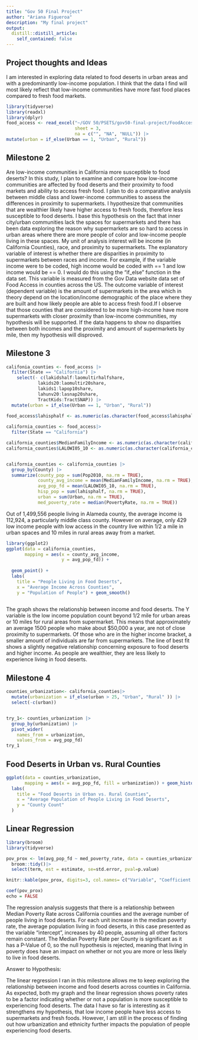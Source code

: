 ```yaml
---
title: "Gov 50 Final Project"
author: "Ariana Figueroa"
description: "My final project"
output:
  distill::distill_article:
    self_contained: false
---
```



## Project thoughts and Ideas

I am interested in exploring data related to food deserts in urban areas and with a predominantly low-income population. I think that the data I find will most likely reflect that low-income communities have more fast food places compared to fresh food markets.

```r
library(tidyverse)
library(readxl)
library(dplyr)
food_access <- read_excel("~/GOV 50/PSETS/gov50-final-project/FoodAccessResearchAtlasData2019.xlsx", 
                          sheet = 3, 
                          na = c("", "NA", "NULL")) |> 
mutate(urban = if_else(Urban == 1, "Urban", "Rural"))

```

## Milestone 2

Are low-income communities in California more susceptible to food deserts? In this study, I plan to examine and compare how low-income communities are affected by food deserts and their proximity to food markets and ability to access fresh food. I plan to do a comparative analysis between middle class and lower-income communities to assess the differences in proximity to supermarkets. I hypothesize that communities that are wealthier likely have higher access to fresh foods, therefore less susceptible to food deserts. I base this hypothesis on the fact that inner city/urban communities lack the spaces for supermarkets and there has been data exploring the reason why supermarkets are so hard to access in urban areas where there are more people of color and low-income people living in these spaces. My unit of analysis interest will be income (in California Counties), race, and proximity to supermarkets. The explanatory variable of interest is whether there are disparities in proximity to supermarkets between races and income. For example, if the variable income were to be coded, high income would be coded with == 1 and low income would be == 0. I would do this using the "if_else" function in the data set. This variable is measured from the Gov Data website data set of Food Access in counties across the US. The outcome variable of interest (dependent variable) is the amount of supermarkets in the area which in theory depend on the location/income demographic of the place where they are built and how likely people are able to access fresh food.If I observe that those counties that are considered to be more high-income have more supermarkets with closer proximity than low-income communities, my hypothesis will be supported. If the data happens to show no disparities between both incomes and the proximity and amount of supermarkets by mile, then my hypothesis will disproved. 


## Milestone 3

```r
califonia_counties <- food_access |>  
  filter(State == "California") |>
    select(- c(lakidshalf:laomultirhalfshare,
            lakids20:laomultir20share,
            lakids1:lapop10share,
            lahunv20:lasnap20share,
            TractKids:TractSNAP)) |>
  mutate(urban = if_else(Urban == 1, "Urban", "Rural"))
  
food_access$lahisphalf <- as.numeric(as.character(food_access$lahisphalf))


```


```r
california_counties <- food_access|>
  filter(State == "California")

california_counties$MedianFamilyIncome <- as.numeric(as.character(california_counties$MedianFamilyIncome))
california_counties$LALOWI05_10 <- as.numeric(as.character(california_counties$LALOWI05_10)) 


california_counties <- california_counties |>
  group_by(County) |>
  summarize(county_pop = sum(Pop2010, na.rm = TRUE),
            county_avg_income = mean(MedianFamilyIncome, na.rm = TRUE),
            avg_pop_fd = mean(LALOWI05_10, na.rm = TRUE),
            hisp_pop = sum(lahisphalf, na.rm = TRUE),
            urban = sum(Urban, na.rm = TRUE),
            med_poverty_rate = median(PovertyRate, na.rm = TRUE)) 


```
Out of 1,499,556 people living in Alameda county, the average income is 112,924, a particularly middle class county. However on average, only 429 low income people with low access in the country live within 1/2 a mile in urban spaces and 10 miles in rural areas away from a market.  


```r
library(ggplot2)
ggplot(data = california_counties,
       mapping = aes(x = county_avg_income,
                     y = avg_pop_fd)) +
  
  geom_point() + 
  labs(
    title = "People Living in Food Deserts",
    x = "Average Income Across Counties",
    y = "Population of People") + geom_smooth()
  

```
The graph shows the relationship between income and food deserts. The Y variable is the low income population count beyond 1/2 mile for urban areas or 10 miles for rural areas from supermarket. This means that approximately an average 1500 people who make about $50,000 a year, are not of close proximity to supermarkets. Of those who are in the higher income bracket, a smaller amount of individuals are far from supermarkets. The line of best fit shows a slightly negative relationship concerning exposure to food deserts and higher income. As people are wealthier, they are less likely to experience living in food deserts.  

## Milestone 4

```r
counties_urbanization<- california_counties|>
  mutate(urbanization = if_else(urban > 25, "Urban", "Rural" )) |>
  select(-c(urban))


try_1<- counties_urbanization |>
  group_by(urbanization) |>
  pivot_wider(
    names_from = urbanization,
    values_from = avg_pop_fd)
try_1

```


## Food Deserts in Urban vs. Rural Counties



```r
ggplot(data = counties_urbanization,
       mapping = aes(x = avg_pop_fd, fill = urbanization)) + geom_histogram(position = "identity", alpha = 0.6, bins = 10) + 
  labs(
    title = "Food Deserts in Urban vs. Rural Counties",
    x = "Average Population of People Living in Food Deserts",
    y = "County Count"
  )
```




## Linear Regression

```r
library(broom)
library(tidyverse)

pov_prox <- lm(avg_pop_fd ~ med_poverty_rate, data = counties_urbanization)|>
  broom::tidy()|>
  select(term, est = estimate, se=std.error, pval=p.value)

knitr::kable(pov_prox, digits=3, col.names= c("Variable", "Coefficient Estimate", "Standard Error", "P-Value"))

coef(pov_prox)
echo = FALSE
```
The regression analysis suggests that there is a relationship between Median Poverty Rate across California counties and the average number of people living in food deserts. For each unit increase in the median poverty rate, the average population living in food deserts, in this case presented as the variable "intercept", increases by 40 people, assuming all other factors remain constant. The Median Poverty Rate per County is significant as it has a P-Value of 0, so the null hypothesis is rejected, meaning that living in poverty does have an impact on whether or not you are more or less likely to live in food deserts.

Answer to Hypothesis:

The linear regression I ran in this milestone allows me to keep exploring the relationship between income and food deserts across counties in California. As expected, both my graph and the linear regression shows poverty rates to be a factor indicating whether or not a population is more susceptible to experiencing food deserts. The data I have so far is interesting as it strengthens my hypothesis, that low income people have less access to supermarkets and fresh foods. However, I am still in the process of finding out how urbanization and ethnicity further impacts the population of people experiencing food deserts. 


